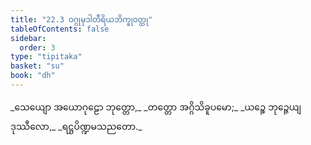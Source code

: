 ```yaml
---
title: "22.3 ဝဂ္ဂုမုဒါတီရိယဘိက္ခုဝတ္ထု"
tableOfContents: false
sidebar:
  order: 3
type: "tipitaka"
basket: "su"
book: "dh"
---
```



<DynamicBreadcrumb />

<Division number="308" book="dh">

<Paragraph number="332" type="verses" book="dh">
_သေယျော အယောဂုဠော ဘုတ္တော,_  
_တတ္တော အဂ္ဂိသိခူပမော;_  
_ယဉ္စေ ဘုဉ္ဇေယျ ဒုဿီလော,_  
_ရဋ္ဌပိဏ္ဍမသညတော._
</Paragraph>
</Division>